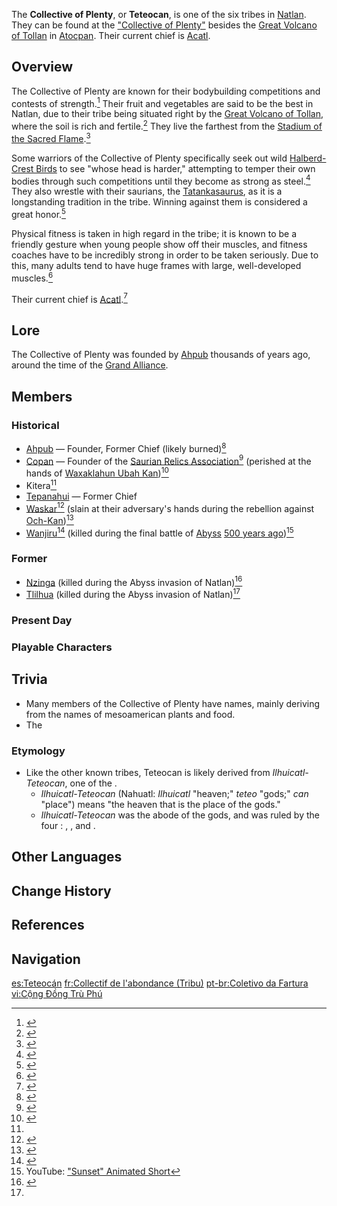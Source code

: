 {{About|the tribe|the location|"Collective of Plenty"}}
{{Terminology Infobox
|image        = <gallery>
Teteocan Tribe.png|In-game
Collective of Plenty Icon.png|Emblem
</gallery>
|caption      = Collective of Plenty
|type         = Families
|type2        = Natlan Tribes
|region       = Natlan
}}
The '''Collective of Plenty''', or '''Teteocan''', is one of the six tribes in [[Natlan]]. They can be found at the [["Collective of Plenty"]] besides the [[Great Volcano of Tollan]] in [[Atocpan]]. Their current chief is [[Acatl]].

==Overview==
The Collective of Plenty are known for their bodybuilding competitions and contests of strength.<ref name=":0">{{Ref/Quest|Echoes of Life}}</ref> Their fruit and vegetables are said to be the best in Natlan, due to their tribe being situated right by the [[Great Volcano of Tollan]], where the soil is rich and fertile.<ref>{{Ref/NPC|Cintli}}</ref> They live the farthest from the [[Stadium of the Sacred Flame]].<ref>{{Ref/Quest|Despair Engulfs the Heavens}}</ref>

Some warriors of the Collective of Plenty specifically seek out wild [[Halberd-Crest Bird]]s to see "whose head is harder," attempting to temper their own bodies through such competitions until they become as strong as steel.<ref>{{Ref/Wildlife|Halberd-Crest Bird}}</ref> They also wrestle with their saurians, the [[Tatankasaurus]], as it is a longstanding tradition in the tribe. Winning against them is considered a great honor.<ref>{{Ref/VO|Iansan|More About Iansan: V}}</ref>

Physical fitness is taken in high regard in the tribe; it is known to be a friendly gesture when young people show off their muscles, and fitness coaches have to be incredibly strong in order to be taken seriously. Due to this, many adults tend to have huge frames with large, well-developed muscles.<ref>{{Ref/VO|Iansan|Something to Share: Physicality}}</ref>

Their current chief is [[Acatl]].<ref>{{Ref/Quest|When All Becomes a Monument}}</ref>

==Lore==
The Collective of Plenty was founded by [[Ahpub]] thousands of years ago, around the time of the [[Grand Alliance]].

==Members==
===Historical===
* [[Ahpub]] &mdash; Founder, Former Chief (likely burned)<ref>{{Ref/Weapon|Ring of Yaxche}}</ref>
* [[Copan]] &mdash; Founder of the [[Saurian Relics Association (Faction)|Saurian Relics Association]]<ref>{{Ref/Arti|Wandering Scholar's Claw Cup}}</ref> (perished at the hands of [[Waxaklahun Ubah Kan]])<ref>{{Ref/Quest|Moment of Awakening|quote='''"And yet, to defeat the threat of evil once and for all was naught but naive fantasy, for everything comes at a price... [...]"'''}}</ref>
* Kitera<ref name=":0"/>
* [[Tepanahui]] &mdash; Former Chief
* [[Waskar]]<ref>{{Ref/Arti|Moment of Attainment}}</ref> (slain at their adversary's hands during the rebellion against [[Och-Kan]])<ref>{{Ref/Arti|Crownless Crown}}</ref>
* [[Wanjiru]]<ref>{{Ref/Weapon|Talking Stick}}</ref> (killed during the final battle of [[Abyss]] [[Cataclysm|500 years ago]])<ref name="Sunset">YouTube: [https://youtu.be/aGtkhL8gDYE "Sunset" Animated Short]</ref>

===Former===
* [[Nzinga]] (killed during the Abyss invasion of Natlan)<ref name="Coa">{{Ref/NPC|Coa|s=3}}</ref>
* [[Tlilhua]] (killed during the Abyss invasion of Natlan)<ref name="Coa"/>

===Present Day===
{{Characters by Category List
|Collective of Plenty|2
|full_header = There are '''%PAGES%''' current members of the Collective of Plenty
|not = Deceased Characters
|not2 = Playable Characters
|not3 = Upcoming Characters
}}

===Playable Characters===
{{Cards by Category
|Collective of Plenty
|not = NPCs
}}

==Trivia==
* Many members of the Collective of Plenty have {{w|Nahuatl}} names, mainly deriving from the names of mesoamerican plants and food.
* The {{Furnishing Mentions|Collective of Plenty}}

===Etymology===
*Like the other known tribes, Teteocan is likely derived from ''Ilhuicatl-Teteocan'', one of the {{w|Aztec religion|Aztec}} {{w|Thirteen Heavens}}. 
** ''Ilhuicatl-Teteocan'' (Nahuatl: ''Ilhuicatl'' "heaven;" ''teteo'' "gods;" ''can'' "place") means "the heaven that is the place of the gods."
** ''Ilhuicatl-Teteocan'' was the abode of the gods, and was ruled by the four ''{{w|Aztec_creator_gods|Tezcatlipocas}}'': {{w|Tezcatlipoca}}, {{w|Quetzalcoatl}}, {{w|Xipe Totec}} and {{w|Huitzilopochtli}}.

==Other Languages==
{{Other Languages
|1_en     = Collective of Plenty
|1_zhs    = 沃陆之邦
|1_zhs_rm = Wòlù Zhī Bāng
|1_zht    = 沃陸之邦
|1_zht_rm = Wòlù Zhī Bāng
|1_zh_tl  = State of Fertile Lands
|1_ja     = 豊穣の邦
|1_ja_rm  = Hōjō no Kuni
|1_ja_tl  = Country of Fertility
|1_ko     = 비옥한 터전
|1_ko_tl  = 
|1_es     = Comunidad de la Feracidad
|1_es_tl  = Community of Fecundity
|1_fr     = Collectif de l'abondance
|1_fr_tl  = Collective of Abundance
|1_ru     = Удел Благодатных Земель
|1_ru_tl  = Domain of Fertile Lands
|1_th     = ผองสรรพสิ่ง
|1_th_rm  = Phong Sappha Sing
|1_th_tl  = Plenty Lands
|1_vi     = Cộng Đồng Trù Phú
|1_vi_tl  = Community of Abundance
|1_de     = Kollektiv der Fülle
|1_de_tl  = Collective of Plenty
|1_id     = Berlimpah Jaya
|1_id_tl  = Abundance of Glory
|1_pt     = Coletivo da Fartura
|1_pt_tl  = Collective of Plenty
|1_tr     = Bereket Kolektifi
|1_tr_tl  = Collective of Abundance
|1_it     = Comunità dell'Abbondanza
|1_it_tl  = Community of Abundance

|2_default_hidden = 1
|2_en     = Teteocan
|2_zhs    = 特特奥坎
|2_zhs_rm = 
|2_zht    = 特特奧坎
|2_zht_rm = 
|2_ja     = テテオカン
|2_ko     = 테테오칸
|2_es     = Teteocán
|2_fr     = Teteocans
|2_ru     = Тетеокан
|2_th     = Teteocan
|2_vi     = Teteocan
|2_de     = Teteocan
|2_id     = Teteocan
|2_pt     = Teteocan
|2_tr     = Teteocan
|2_it     = Teteocan
}}

==Change History==
{{Change History|introduced=5.0}}

==References==
{{Reflist|2}}

==Navigation==
{{Faction Navbox}}

[[es:Teteocán]]
[[fr:Collectif de l'abondance (Tribu)]]
[[pt-br:Coletivo da Fartura]]
[[vi:Cộng Đồng Trù Phú]]